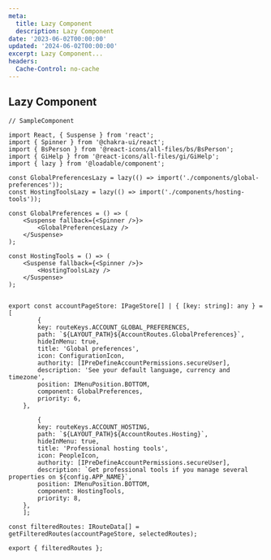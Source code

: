 ```yaml
---
meta:
  title: Lazy Component
  description: Lazy Component
date: '2023-06-02T00:00:00'
updated: '2024-06-02T00:00:00'
excerpt: Lazy Component...
headers:
  Cache-Control: no-cache
---
```


## Lazy Component

```
// SampleComponent

import React, { Suspense } from 'react';
import { Spinner } from '@chakra-ui/react';
import { BsPerson } from '@react-icons/all-files/bs/BsPerson';
import { GiHelp } from '@react-icons/all-files/gi/GiHelp';
import { lazy } from '@loadable/component';

const GlobalPreferencesLazy = lazy(() => import('./components/global-preferences'));
const HostingToolsLazy = lazy(() => import('./components/hosting-tools'));

const GlobalPreferences = () => (
    <Suspense fallback={<Spinner />}>
        <GlobalPreferencesLazy />
    </Suspense>
);

const HostingTools = () => (
    <Suspense fallback={<Spinner />}>
        <HostingToolsLazy />
    </Suspense>
);


export const accountPageStore: IPageStore[] | { [key: string]: any } = [
        {
        key: routeKeys.ACCOUNT_GLOBAL_PREFERENCES,
        path: `${LAYOUT_PATH}${AccountRoutes.GlobalPreferences}`,
        hideInMenu: true,
        title: 'Global preferences',
        icon: ConfigurationIcon,
        authority: [IPreDefineAccountPermissions.secureUser],
        description: 'See your default language, currency and timezone',
        position: IMenuPosition.BOTTOM,
        component: GlobalPreferences,
        priority: 6,
    },
    
        {
        key: routeKeys.ACCOUNT_HOSTING,
        path: `${LAYOUT_PATH}${AccountRoutes.Hosting}`,
        hideInMenu: true,
        title: 'Professional hosting tools',
        icon: PeopleIcon,
        authority: [IPreDefineAccountPermissions.secureUser],
        description: `Get professional tools if you manage several properties on ${config.APP_NAME}`,
        position: IMenuPosition.BOTTOM,
        component: HostingTools,
        priority: 8,
    },
    ];
    
const filteredRoutes: IRouteData[] = getFilteredRoutes(accountPageStore, selectedRoutes);

export { filteredRoutes };
```

